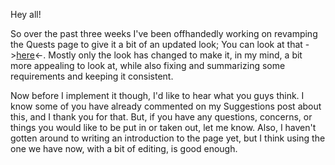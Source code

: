Hey all! 

So over the past three weeks I've been offhandedly working on revamping the Quests page to give it a bit of an updated look; You can look at that ->[[User:SmokeyTheButt/Quests_Page_Revamp|here]]<-. Mostly only the look has changed to make it, in my mind, a bit more appealing to look at, while also fixing and summarizing some requirements and keeping it consistent.

Now before I implement it though, I'd like to hear what you guys think. I know some of you have already commented on my Suggestions post about this, and I thank you for that. But, if you have any questions, concerns, or things you would like to be put in or taken out, let me know. Also, I haven't gotten around to writing an introduction to the page yet, but I think using the one we have now, with a bit of editing, is good enough.  <ac_metadata title="Quest Page Revamp" notify_everyone="1434630736"> </ac_metadata>